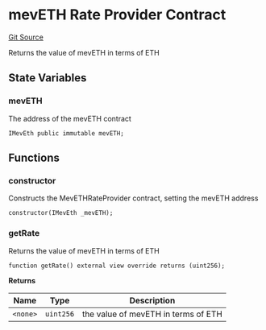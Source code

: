 

# mevETH Rate Provider Contract


[Git Source](https://github.com/manifoldfinance/mevETH2/blob/25149b626aad16b7ef2da38d73bddd982040bc12/src/MevEthRateProvider.sol)

Returns the value of mevETH in terms of ETH

## State Variables

### mevETH

The address of the mevETH contract

```solidity
IMevEth public immutable mevETH;
```

## Functions

### constructor

Constructs the MevETHRateProvider contract, setting the mevETH address

```solidity
constructor(IMevEth _mevETH);
```

### getRate

Returns the value of mevETH in terms of ETH

```solidity
function getRate() external view override returns (uint256);
```

**Returns**

| Name     | Type      | Description                         |
| -------- | --------- | ----------------------------------- |
| `<none>` | `uint256` | the value of mevETH in terms of ETH |


